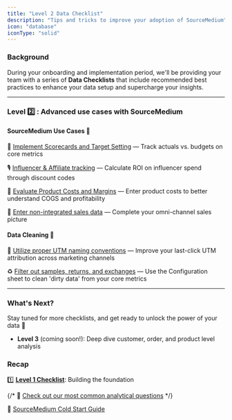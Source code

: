 ```yaml
---
title: "Level 2 Data Checklist"
description: "Tips and tricks to improve your adoption of SourceMedium"
icon: "database"
iconType: "solid"
---
```


### Background

During your onboarding and implementation period, we'll be providing your team with a series of **Data Checklists** that include 
recommended best practices to enhance your data setup and supercharge your insights.

---

### **Level** 2️⃣ **: Advanced use cases with SourceMedium**

#### SourceMedium Use Cases 🦾

🎯 [Implement Scorecards and Target Setting](/data-inputs/configuration-sheet/can-i-set-targets-in-my-dashboard) — Track actuals vs. budgets on core metrics 

🎙️ [Influencer & Affiliate tracking](/data-inputs/configuration-sheet/how-can-i-track-influencer-spend-and-performance) — Calculate ROI on influencer spend through discount codes  

💸 [Evaluate Product Costs and Margins](/data-inputs/configuration-sheet/costs/how-do-i-surface-product-costs-from-platforms-outside-of-shopify-into-my-dashboard) — Enter product costs to better understand COGS and profitability 

🛒 [Enter non-integrated sales data](/data-inputs/configuration-sheet/how-do-i-enter-non-integrated-sales-data-sales-tab) — Complete your omni-channel sales picture 

#### Data Cleaning 🧹

🐾 [Utilize proper UTM naming conventions](/help-center/faq/account-management-faqs/how-can-i-improve-my-last-click-attribution) — Improve your last-click UTM attribution across marketing channels

♻️ [Filter out samples, returns, and exchanges](/help-center/faq/configuration-sheet-faqs/how-can-i-filter-out-samples-returns-and-exchanges) — Use the Configuration sheet to clean 'dirty data' from your core metrics

---

### **What's Next?**

Stay tuned for more checklists, and get ready to unlock the power of your data 🔐

- **Level 3** (coming soon!): Deep dive customer, order, and product level analysis

### **Recap**

1️⃣ [**Level 1 Checklist**](/onboarding/getting-started/level-1-data-checklist): Building the foundation

{/* 💭 [Check out our most common analytical questions](/source-medium-university/getting-started/thinking-analytically/common-analytical-questions) */}

🥶 [SourceMedium Cold Start Guide](/help-center/faq/cold-start-guide-home)
